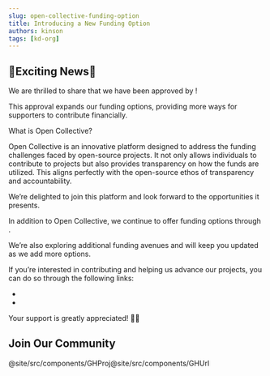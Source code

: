 ```yaml
---
slug: open-collective-funding-option
title: Introducing a New Funding Option
authors: kinson
tags: [kd-org]
---
```



## 🎉Exciting News🎉

We are thrilled to share that we have been approved by <URL link='opencollective.com' text="Open Collective"/>!

This approval expands our funding options, providing more ways for supporters to contribute financially.

What is Open Collective?

Open Collective is an innovative platform designed to address the funding challenges faced by open-source projects.
It not only allows individuals to contribute to projects but also provides transparency on how the funds are utilized.
This aligns perfectly with the open-source ethos of transparency and accountability.

We’re delighted to join this platform and look forward to the opportunities it presents.

In addition to Open Collective, we continue to offer funding options through <URL link="github.com/sponsors" text="GitHub Sponsors"/>.

We’re also exploring additional funding avenues and will keep you updated as we add more options.

If you’re interested in contributing and helping us advance our projects, you can do so through the following links:
- <URL link="https://github.com/sponsors/KinsonDigital" text="Sponsor us on GitHub Sponsors"/>
- <URL link="opencollective.com/kinsondigital" text="Sponsor us on Open Collective"/>

Your support is greatly appreciated!  🙏🏻

## <span class="color-section">Join Our Community</span>

<JoinComm />@site/src/components/GHProj@site/src/components/GHUrl

